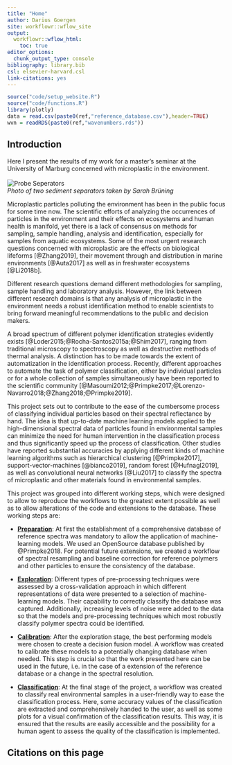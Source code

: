 ```yaml
---
title: "Home"
author: Darius Goergen
site: workflowr::wflow_site
output:
  workflowr::wflow_html:
    toc: true
editor_options:
  chunk_output_type: console
bibliography: library.bib
csl: elsevier-harvard.csl
link-citations: yes
---
```


```r
source("code/setup_website.R")
source("code/functions.R")
library(plotly)
data = read.csv(paste0(ref,"reference_database.csv"),header=TRUE)
wvn = readRDS(paste0(ref,"wavenumbers.rds"))
```



## Introduction  


Here I present the results of my work for a master's seminar at the 
University of Marburg concerned with microplastic in the environment.  
<br>
![Probe Seperators](assets/images/seperators.jpg)<br>
*Photo of two sediment separators taken by Sarah Brüning*

Microplastic particles polluting the environment has been in the public focus
for some time now. The scientific efforts of analyzing the occurrences
of particles in the environment and their effects on ecosystems and human health
is manifold, yet there is a lack of consensus on methods for sampling, sample handling,
analysis and identification, especially for samples from aquatic ecosystems.
Some of the most urgent research questions concerned with microplastic
are the effects on biological lifeforms [@Zhang2019], their movement through and
distribution in marine environments [@Auta2017] as well as in freshwater ecosystems [@Li2018b].

Different research questions demand different methodologies for sampling,
sample handling and laboratory analysis. However, the link between different
research domains is that any analysis of microplastic in the environment needs a 
robust identification method to enable scientists to bring forward 
meaningful recommendations to the public and decision makers.

A broad spectrum of different polymer identification strategies evidently exists
[@Loder2015;@Rocha-Santos2015a;@Shim2017], ranging from traditional microscopy 
to spectroscopy as well as destructive methods of thermal analysis. A distinction
has to be made towards the extent of automatization in the identification
process. Recently, different approaches to automate the task of polymer classification,
either by individual particles or for a whole collection of samples simultaneously
have been reported to the scientific community [@Masoumi2012;@Primpke2017;@Lorenzo-Navarro2018;@Zhang2018;@Primpke2019].

This project sets out to contribute to the ease of the cumbersome process of 
classifying individual particles based on their spectral reflectance by hand.
The idea is that up-to-date machine learning models applied to the 
high-dimensional spectral data of particles found in environmental samples can 
minimize the need for human intervention in the classification process and 
thus significantly speed up the process of classification.
Other studies have reported substantial accuracies by applying different kinds
of machine learning algorithms such as hierarchical clustering [@Primpke2017], 
support-vector-machines [@bianco2019], random forest [@Hufnagl2019], as well as
convolutional neural networks [@Liu2017] to classify the spectra of microplastic
and other materials found in environmental samples.

This project was grouped into different working steps, which were designed 
to allow to reproduce the workflows to the greatest extent possible
as well as to allow alterations of the code and extensions to the database. 
These working steps are:    

* [**Preparation**](preparation.html): At first the establishment of a comprehensive database of reference spectra was mandatory to allow the application of machine-learning models. We used an OpenSource database published by @Primpke2018. For potential future extensions, we created a workflow of spectral resampling and baseline correction for reference polymers and other particles to ensure the consistency of the database.

* [**Exploration**](exploration.html): Different types of pre-processing techniques were assessed by a cross-validation approach in which different representations of data were presented to a selection of machine-learning models. Their capability to correctly classify the database was captured. Additionally, increasing levels of noise were added to the data so that the models and pre-processing techniques which most robustly classify polymer spectra could be identified. 

* [**Calibration**](calibration.html): After the exploration stage, the best performing models were chosen to create a decision fusion model. A workflow was created to calibrate these models to a potentially changing database when needed. This step is crucial so that the work presented here can be used in the future, i.e. in the case of a 
extension of the reference database or a change in the spectral resolution.  

* [**Classification**](classification.html): At the final stage of the project, a workflow was created to classify real environmental samples in a user-friendly way to ease the classification process. Here, some accuracy values of the classification are extracted and comprehensively handed to the user, as well as some plots for a visual confirmation of the classification results. This way, it is ensured that the results are easily accessible and the possibility for a human agent to assess the quality of the classification is implemented.


## Citations on this page

